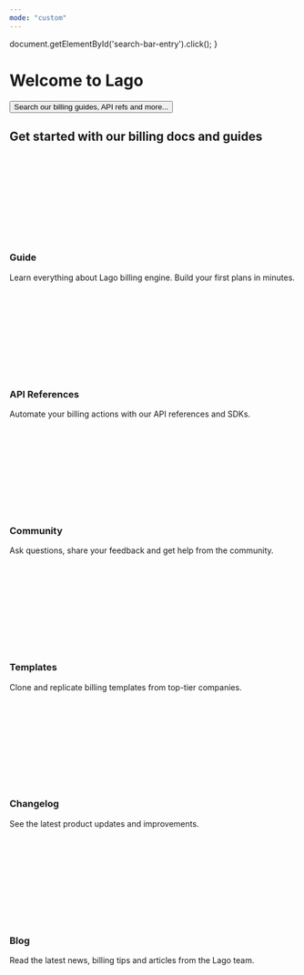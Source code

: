 ```yaml
---
mode: "custom"
---
```


  document.getElementById('search-bar-entry').click();
}

<div className="relative w-full flex items-center justify-center" style={{ height: '24rem', overflow: 'hidden' }}>
  <div id="background-div" class="absolute inset-0" style={{height: "24rem", backgroundSize: "cover", backgroundPosition: "center"}}></div>
  
  <div style={{ position: 'absolute', textAlign: 'center', padding: '0 1rem', maxWidth: '100%', left: '50%', transform: 'translateX(-50%)' }}>
    <h1
      className="text-black dark:text-white"
      style={{
          marginTop: '4rem',
          fontWeight: 300,
          margin: '0',
          textAlign: 'center',         
          fontWeight: '500',
          letterSpacing: '-0.03em',
          fontSize: '72px',
          lineHeight: 'normal'
      }}
    >
      Welcome to Lago
    </h1>
    <div className="flex items-center justify-center">
	<div className="flex items-center justify-center" style={{ width: '100%' }}>
    <button
      type="button"
      className="w-full lg:flex items-center text-sm leading-6 rounded-full py-2 pl-3 pr-3 shadow-sm text-gray-400 dark:text-white/50 bg-background-light dark:bg-background-dark dark:brightness-[1.1] dark:ring-1 dark:hover:brightness-[1.25] ring-1 ring-gray-400/20 hover:ring-gray-600/25 dark:ring-gray-600/30 dark:hover:ring-gray-500/30 focus:outline-primary"
      id="home-search-entry"
      style={{
        marginTop: '2rem',
        maxWidth: '200rem',
        width: '100%',
        margin: '2rem auto 0',
        borderRadius: '0.5rem'
      }}
      onClick={openSearch}
    >
      Search our billing guides, API refs and more... 
    </button>
    </div>
	</div>
  </div>
</div>

<div
  style={{
    marginTop: '0rem',
    marginBottom: '8rem',
    maxWidth: '70rem',
    marginLeft: 'auto',
    marginRight: 'auto',
    paddingLeft: '1.25rem',
    paddingRight: '1.25rem'
  }}
>
  <h2 
    className="text-gray-900 dark:text-gray-200 text-center"
    style={{
      marginTop: '2rem',
      marginBottom: '1rem',
      fontWeight: '500',
      fontSize: '1.5rem'
    }}
  >
    Get started with our billing docs and guides
  </h2>
  <CardGroup cols={3} >
    <Card href="https://getlago.com/docs/guide" horizontal={false}>
      <div className="flex flex-col" >
        <div className="mb-4">
          <svg
            className="h-6 w-6 text-gray-900 dark:text-white"
            style={{
              maskImage: 'url("https://mintlify.b-cdn.net/v6.5.1/solid/play.svg")',
              maskRepeat: 'no-repeat',
              maskPosition: 'center center',
              backgroundColor: 'currentColor'
            }}
          />
        </div>
        <div>
          <h3 className="font-medium mb-1 text-gray-900 dark:text-white" style={{ fontSize: '1rem' }}>Guide</h3>
          <p className="text-sm text-gray-600 dark:text-gray-300" style={{ color: '#60646c' }}>Learn everything about Lago billing engine. Build your first plans in minutes.</p>
        </div>
      </div>
    </Card>
    <Card href="https://getlago.com/docs/api-reference" horizontal={false}>
      <div className="flex flex-col" >
        <div className="mb-4">
          <svg
            className="h-6 w-6 text-gray-900 dark:text-white"
            style={{
              maskImage: 'url("https://mintlify.b-cdn.net/v6.5.1/solid/code-simple.svg")',
              maskRepeat: 'no-repeat',
              maskPosition: 'center center',
              backgroundColor: 'currentColor'
            }}
          />
        </div>
        <div>
          <h3 className="font-medium mb-1 text-gray-900 dark:text-white" style={{ fontSize: '1rem' }}>API References</h3>
          <p className="text-sm text-gray-600 dark:text-gray-300" style={{ color: '#60646c' }}>Automate your billing actions with our API references and SDKs.</p>
        </div>
      </div>
    </Card>
    <Card href="https://getlago.com/slack" horizontal={false}>
      <div className="flex flex-col" >
        <div className="mb-4">
          <svg
            className="h-6 w-6 text-gray-900 dark:text-white"
            style={{
              maskImage: 'url("https://mintlify.b-cdn.net/v6.6.0/brands/slack.svg")',
              maskRepeat: 'no-repeat',
              maskPosition: 'center center',
              backgroundColor: 'currentColor'
            }}
          />
        </div>
        <div>
          <h3 className="font-medium mb-1 text-gray-900 dark:text-white" style={{ fontSize: '1rem' }}>Community</h3>
          <p className="text-sm text-gray-600 dark:text-gray-300" style={{ color: '#60646c' }}>Ask questions, share your feedback and get help from the community.</p>
        </div>
      </div>
    </Card>
  </CardGroup>
  <CardGroup cols={3} >
    <Card href="https://getlago.com/docs/templates" horizontal={false}>
      <div className="flex flex-col" >
        <div className="mb-4">
          <svg
            className="h-6 w-6 text-gray-900 dark:text-white"
            style={{
              maskImage: 'url("https://mintlify.b-cdn.net/v6.5.1/solid/books.svg")',
              maskRepeat: 'no-repeat',
              maskPosition: 'center center',
              backgroundColor: 'currentColor'
            }}
          />
        </div>
        <div>
          <h3 className="font-medium mb-1 text-gray-900 dark:text-white" style={{ fontSize: '1rem' }}>Templates</h3>
          <p className="text-sm text-gray-600 dark:text-gray-300" style={{ color: '#60646c' }}>Clone and replicate billing templates from top-tier companies.</p>
        </div>
      </div>
    </Card>
    <Card href="https://getlago.com/docs/changelog" horizontal={false}>
      <div className="flex flex-col" >
        <div className="mb-4">
          <svg
            className="h-6 w-6 text-gray-900 dark:text-white"
            style={{
              maskImage: 'url("https://mintlify.b-cdn.net/v6.5.1/solid/bullhorn.svg")',
              maskRepeat: 'no-repeat',
              maskPosition: 'center center',
              backgroundColor: 'currentColor'
            }}
          />
        </div>
        <div>
          <h3 className="font-medium mb-1 text-gray-900 dark:text-white" style={{ fontSize: '1rem' }}>Changelog</h3>
          <p className="text-sm text-gray-600 dark:text-gray-300" style={{ color: '#60646c' }}>See the latest product updates and improvements.</p>
        </div>
      </div>
    </Card>
    <Card href="https://getlago.com/blog" horizontal={false}>
      <div className="flex flex-col" >
        <div className="mb-4">
          <svg
            className="h-6 w-6 text-gray-900 dark:text-white"
            style={{
              maskImage: 'url("https://mintlify.b-cdn.net/v6.5.1/solid/block-quote.svg")',
              maskRepeat: 'no-repeat',
              maskPosition: 'center center',
              backgroundColor: 'currentColor'
            }}
          />
        </div>
        <div>
          <h3 className="font-medium mb-1 text-gray-900 dark:text-white" style={{ fontSize: '1rem' }}>Blog</h3>
          <p className="text-sm text-gray-600 dark:text-gray-300" style={{ color: '#60646c' }}>Read the latest news, billing tips and articles from the Lago team.</p>
        </div>
      </div>
    </Card>
  </CardGroup>
</div>